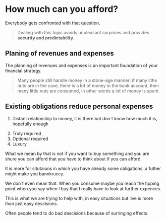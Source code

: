 # How much can you afford?

Everybody gets confronted with that question.

> Dealing with this topic avoids unpleasant surprises and provides **security
> and predictability**.

## Planing of revenues and expenses

The planning of revenues and expenses is an important foundation of your
financial strategy.

> Many people still handle money in a stone-age manner: if many little nuts are
> in the cave, there is a lot of money in the bank account, then many little
> nuts are consumed, in other words a lot of money is spent.

## Existing obligations reduce personal expenses

1. Distant relationship to money, it is there but don`t know how much it is,
   hopefully enough

2) Truly required
3) Optional required
4) Luxury

What we mean by that is not if you want to buy something and you are shure you
can afford that you have to think about if you can afford.

It is more for situtaions in which you have already some obligations, a futher
might make you bannkruccy.

We don`t even mean that. When you consume maybe you reach the tipping point when
you say when I buy that I really have to look at further expences.

This is what we are trying to help with, in easy situations but live is more
than just easy descisions.

Often people tend to do bad descisions because of surringing effects.
